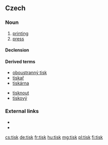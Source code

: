 ==Czech==

===Noun===
{{cs-noun|g=m}}

# [[printing]] {{gloss|process}}
# [[press]] {{gloss|printed media}}

====Declension====
{{cs-decl-noun-auto|mi|ti|s|k}}

====Derived terms====
{{der-top}}
* [[oboustranný tisk]]
* [[tiskař]]
* [[tiskárna]]
{{der-mid}}
* [[tisknout]]
* [[tiskový]]
{{der-bottom}}

===External links===
* {{R:PSJC}}
* {{R:SSJC}}

[[cs:tisk]]
[[de:tisk]]
[[fr:tisk]]
[[hu:tisk]]
[[mg:tisk]]
[[pl:tisk]]
[[fi:tisk]]